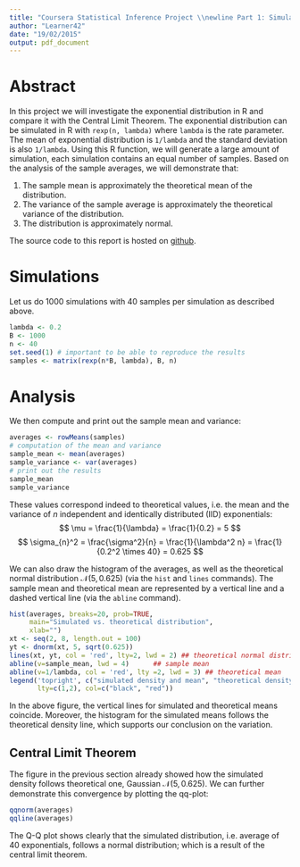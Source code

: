 ```yaml
---
title: "Coursera Statistical Inference Project \\newline Part 1: Simulation exercise"
author: "Learner42"
date: "19/02/2015"
output: pdf_document
---
```


# Abstract

In this project we will investigate the exponential distribution in R and compare it with the Central Limit Theorem. The exponential distribution can be simulated in R with ``rexp(n, lambda)`` where ``lambda`` is the rate parameter. The mean of exponential distribution is ``1/lambda`` and the standard deviation is also ``1/lambda``. Using this R function, we will generate a large amount of simulation, each simulation contains an equal number of samples. Based on the analysis of the sample averages, we will demonstrate that:

1. The sample mean is approximately the theoretical mean of the distribution.
2. The variance of the sample average is approximately the theoretical variance of the distribution.
3. The distribution is approximately normal.

The source code to this report is hosted on [github](https://github.com/learner42/statinference-011/blob/master/project_1.Rmd).

# Simulations

Let us do 1000 simulations with 40 samples per simulation as described above. 

```r
lambda <- 0.2
B <- 1000
n <- 40
set.seed(1) # important to be able to reproduce the results
samples <- matrix(rexp(n*B, lambda), B, n)
```
# Analysis

We then compute and print out the sample mean and variance:
```r
averages <- rowMeans(samples)
# computation of the mean and variance
sample_mean <- mean(averages)
sample_variance <- var(averages)
# print out the results
sample_mean
sample_variance
```

These values correspond indeed to theoretical values, i.e. the mean and the variance of $n$ independent and identically distributed (IID) exponentials:
$$
\mu = \frac{1}{\lambda} = \frac{1}{0.2} = 5 
$$
$$
\sigma_{n}^2 = \frac{\sigma^2}{n}  = \frac{1}{\lambda^2 n} = \frac{1}{0.2^2 \times 40} = 0.625
$$

We can also draw the histogram of the averages, as well as the theoretical normal distribution $\mathcal{N}(5,0.625)$ (via the `hist` and `lines` commands). The sample mean and theoretical mean are represented by a vertical line and a dashed vertical line (via the `abline` command).
```r
hist(averages, breaks=20, prob=TRUE, 
     main="Simulated vs. theoretical distribution",
     xlab="")
xt <- seq(2, 8, length.out = 100)
yt <- dnorm(xt, 5, sqrt(0.625))
lines(xt, yt, col = 'red', lty=2, lwd = 2) ## theoretical normal distribution
abline(v=sample_mean, lwd = 4)      ## sample mean
abline(v=1/lambda, col = 'red', lty =2, lwd = 3) ## theoretical mean
legend('topright', c("simulated density and mean", "theoretical density and mean"), 
       lty=c(1,2), col=c("black", "red"))
```

In the above figure, the vertical lines for simulated and theoretical means coincide. Moreover, the histogram for the simulated means follows the theoretical density line, which supports our conclusion on the variation.

## Central Limit Theorem

The figure in the previous section already showed how the simulated density follows theoretical one, Gaussian $\mathcal{N}(5,0.625)$. We can further demonstrate this convergence by plotting the qq-plot:

```r
qqnorm(averages)
qqline(averages)
```
The Q-Q plot shows clearly that the simulated distribution, i.e. average of 40 exponentials, follows a normal distribution; which is a result of the central limit theorem.